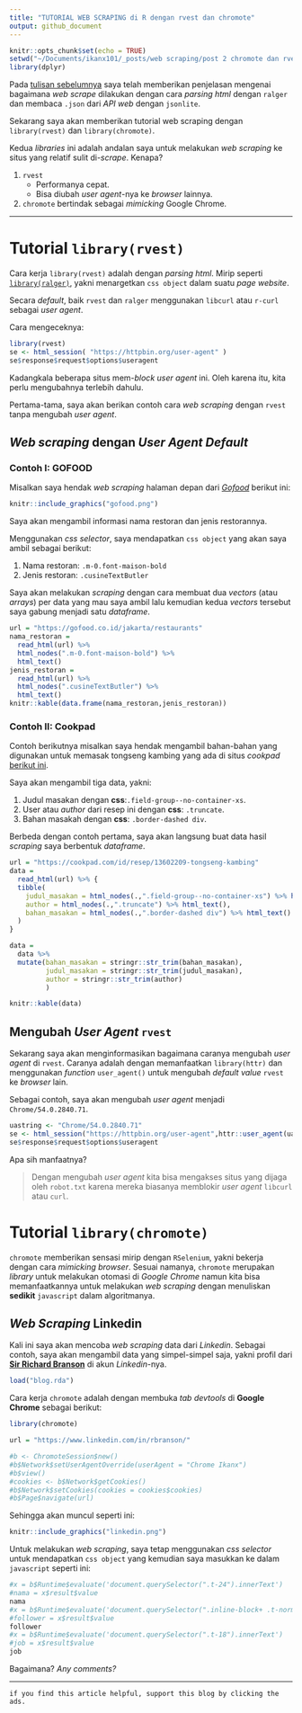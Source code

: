 ```yaml
---
title: "TUTORIAL WEB SCRAPING di R dengan rvest dan chromote"
output: github_document
---
```


```r
knitr::opts_chunk$set(echo = TRUE)
setwd("~/Documents/ikanx101/_posts/web scraping/post 2 chromote dan rvest")
library(dplyr)
```

Pada [tulisan sebelumnya](https://ikanx101.com/blog/webscrape-tutorial/) saya telah memberikan penjelasan mengenai bagaimana _web scrape_ dilakukan dengan cara _parsing html_ dengan `ralger` dan membaca `.json` dari _API web_ dengan `jsonlite`.

Sekarang saya akan memberikan tutorial web scraping dengan `library(rvest)` dan `library(chromote)`.

Kedua _libraries_ ini adalah andalan saya untuk melakukan _web scraping_ ke situs yang relatif sulit di-_scrape_. Kenapa?

1. `rvest`
    - Performanya cepat.
    - Bisa diubah _user agent_-nya ke _browser_ lainnya.
1. `chromote` bertindak sebagai _mimicking_ Google Chrome.

---

# Tutorial `library(rvest)`

Cara kerja `library(rvest)` adalah dengan _parsing html_. Mirip seperti [`library(ralger)`](https://ikanx101.com/blog/webscrape-tutorial/#tutorial-parsing-html), yakni menargetkan `css object` dalam suatu _page website_.

Secara _default_, baik `rvest` dan `ralger` menggunakan `libcurl` atau `r-curl` sebagai _user agent_.

Cara mengeceknya:

```r
library(rvest)
se <- html_session( "https://httpbin.org/user-agent" )
se$response$request$options$useragent
```

Kadangkala beberapa situs mem-_block_ _user agent_ ini. Oleh karena itu, kita perlu mengubahnya terlebih dahulu.

Pertama-tama, saya akan berikan contoh cara _web scraping_ dengan `rvest` tanpa mengubah _user agent_.

## _Web scraping_ dengan _User Agent Default_ 

### Contoh I: GOFOOD

Misalkan saya hendak _web scraping_ halaman depan dari [_Gofood_](https://gofood.co.id/jakarta/restaurants) berikut ini:

```r
knitr::include_graphics("gofood.png")
```

Saya akan mengambil informasi nama restoran dan jenis restorannya.

Menggunakan _css selector_, saya mendapatkan `css object` yang akan saya ambil sebagai berikut:

1. Nama restoran: `.m-0.font-maison-bold`
1. Jenis restoran: `.cusineTextButler`

Saya akan melakukan _scraping_ dengan cara membuat dua _vectors_ (atau _arrays_) per data yang mau saya ambil lalu kemudian kedua _vectors_ tersebut saya gabung menjadi satu _dataframe_.

```r
url = "https://gofood.co.id/jakarta/restaurants"
nama_restoran = 
  read_html(url) %>% 
  html_nodes(".m-0.font-maison-bold") %>% 
  html_text()
jenis_restoran = 
  read_html(url) %>% 
  html_nodes(".cusineTextButler") %>% 
  html_text()
knitr::kable(data.frame(nama_restoran,jenis_restoran))
```

### Contoh II: Cookpad

Contoh berikutnya misalkan saya hendak mengambil bahan-bahan yang digunakan untuk memasak tongseng kambing yang ada di situs _cookpad_ [berikut ini](https://cookpad.com/id/resep/13602209-tongseng-kambing).

Saya akan mengambil tiga data, yakni:

1. Judul masakan dengan __css__:`.field-group--no-container-xs`.
1. User atau _author_ dari resep ini dengan __css__: `.truncate`.
1. Bahan masakah dengan __css__: `.border-dashed div`.

Berbeda dengan contoh pertama, saya akan langsung buat data hasil _scraping_ saya berbentuk _dataframe_.

```r
url = "https://cookpad.com/id/resep/13602209-tongseng-kambing"
data = 
  read_html(url) %>% {
  tibble(
    judul_masakan = html_nodes(.,".field-group--no-container-xs") %>% html_text(),
    author = html_nodes(.,".truncate") %>% html_text(),
    bahan_masakan = html_nodes(.,".border-dashed div") %>% html_text()
  )
} 

```


```r
data = 
  data %>% 
  mutate(bahan_masakan = stringr::str_trim(bahan_masakan),
         judul_masakan = stringr::str_trim(judul_masakan),
         author = stringr::str_trim(author)
         )
```

```r
knitr::kable(data)
```

## Mengubah _User Agent_ `rvest` 

Sekarang saya akan menginformasikan bagaimana caranya mengubah _user agent_ di `rvest`. Caranya adalah dengan memanfaatkan `library(httr)` dan menggunakan _function_ `user_agent()` untuk mengubah _default value_ `rvest` ke _browser_ lain.

Sebagai contoh, saya akan mengubah _user agent_ menjadi `Chrome/54.0.2840.71`.

```r
uastring <- "Chrome/54.0.2840.71"
se <- html_session("https://httpbin.org/user-agent",httr::user_agent(uastring))
se$response$request$options$useragent
```

Apa sih manfaatnya? 

> Dengan mengubah _user agent_ kita bisa mengakses situs yang dijaga oleh `robot.txt` karena mereka biasanya memblokir _user agent_ `libcurl` atau `curl`.


# Tutorial `library(chromote)`

`chromote` memberikan sensasi mirip dengan `RSelenium`, yakni bekerja dengan cara _mimicking_ _browser_. Sesuai namanya, `chromote` merupakan _library_ untuk melakukan otomasi di _Google Chrome_ namun kita bisa memanfaatkannya untuk melakukan _web scraping_ dengan menuliskan __sedikit__ `javascript` dalam algoritmanya.

## _Web Scraping_ __Linkedin__

Kali ini saya akan mencoba _web scraping_ data dari _Linkedin_. Sebagai contoh, saya akan mengambil data yang simpel-simpel saja, yakni profil dari [__Sir Richard Branson__](https://www.linkedin.com/in/rbranson/) di akun _Linkedin_-nya.

```r
load("blog.rda")
```

Cara kerja `chromote` adalah dengan membuka _tab_ _devtools_ di __Google Chrome__ sebagai berikut:

```r
library(chromote)

url = "https://www.linkedin.com/in/rbranson/"

#b <- ChromoteSession$new()
#b$Network$setUserAgentOverride(userAgent = "Chrome Ikanx")
#b$view()
#cookies <- b$Network$getCookies()
#b$Network$setCookies(cookies = cookies$cookies)
#b$Page$navigate(url)
```

Sehingga akan muncul seperti ini:

```r
knitr::include_graphics("linkedin.png")
```

Untuk melakukan _web scraping_, saya tetap menggunakan _css selector_ untuk mendapatkan `css object` yang kemudian saya masukkan ke dalam `javascript` seperti ini:

```r
#x = b$Runtime$evaluate('document.querySelector(".t-24").innerText')
#nama = x$result$value
nama
#x = b$Runtime$evaluate('document.querySelector(".inline-block+ .t-normal").innerText')
#follower = x$result$value
follower
#x = b$Runtime$evaluate('document.querySelector(".t-18").innerText')
#job = x$result$value
job
```

Bagaimana? _Any comments?_

---

`if you find this article helpful, support this blog by clicking the
ads.`